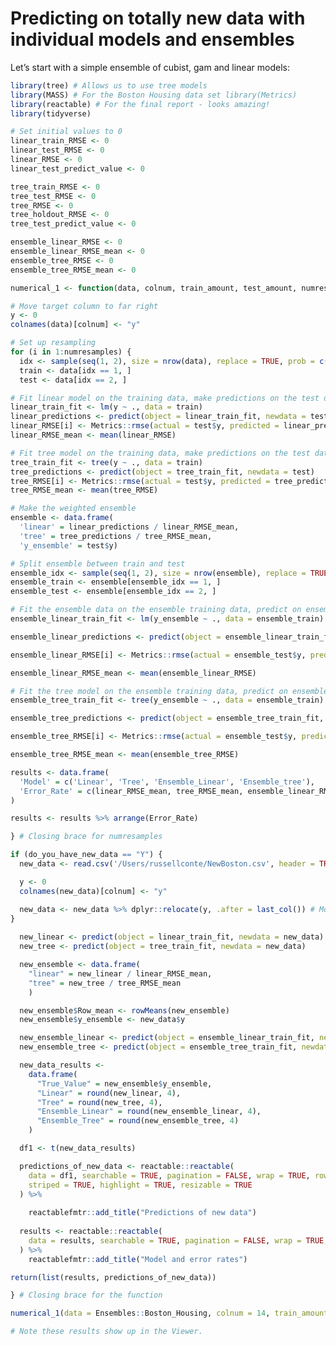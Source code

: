 # Predicting on totally new data with individual models and ensembles

Let's start with a simple ensemble of cubist, gam and linear models:

```r
library(tree) # Allows us to use tree models
library(MASS) # For the Boston Housing data set library(Metrics)
library(reactable) # For the final report - looks amazing!
library(tidyverse)

# Set initial values to 0
linear_train_RMSE <- 0
linear_test_RMSE <- 0
linear_RMSE <- 0
linear_test_predict_value <- 0

tree_train_RMSE <- 0
tree_test_RMSE <- 0
tree_RMSE <- 0
tree_holdout_RMSE <- 0
tree_test_predict_value <- 0

ensemble_linear_RMSE <- 0
ensemble_linear_RMSE_mean <- 0
ensemble_tree_RMSE <- 0
ensemble_tree_RMSE_mean <- 0

numerical_1 <- function(data, colnum, train_amount, test_amount, numresamples, do_you_have_new_data = c("Y", "N")){

# Move target column to far right
y <- 0
colnames(data)[colnum] <- "y"

# Set up resampling
for (i in 1:numresamples) {
  idx <- sample(seq(1, 2), size = nrow(data), replace = TRUE, prob = c(train_amount, test_amount))
  train <- data[idx == 1, ]
  test <- data[idx == 2, ]

# Fit linear model on the training data, make predictions on the test data
linear_train_fit <- lm(y ~ ., data = train)
linear_predictions <- predict(object = linear_train_fit, newdata = test)
linear_RMSE[i] <- Metrics::rmse(actual = test$y, predicted = linear_predictions)
linear_RMSE_mean <- mean(linear_RMSE)

# Fit tree model on the training data, make predictions on the test data
tree_train_fit <- tree(y ~ ., data = train)
tree_predictions <- predict(object = tree_train_fit, newdata = test)
tree_RMSE[i] <- Metrics::rmse(actual = test$y, predicted = tree_predictions)
tree_RMSE_mean <- mean(tree_RMSE)

# Make the weighted ensemble
ensemble <- data.frame(
  'linear' = linear_predictions / linear_RMSE_mean,
  'tree' = tree_predictions / tree_RMSE_mean,
  'y_ensemble' = test$y)

# Split ensemble between train and test
ensemble_idx <- sample(seq(1, 2), size = nrow(ensemble), replace = TRUE, prob = c(train_amount, test_amount))
ensemble_train <- ensemble[ensemble_idx == 1, ]
ensemble_test <- ensemble[ensemble_idx == 2, ]

# Fit the ensemble data on the ensemble training data, predict on ensemble test data
ensemble_linear_train_fit <- lm(y_ensemble ~ ., data = ensemble_train)

ensemble_linear_predictions <- predict(object = ensemble_linear_train_fit, newdata = ensemble_test)

ensemble_linear_RMSE[i] <- Metrics::rmse(actual = ensemble_test$y, predicted = ensemble_linear_predictions)

ensemble_linear_RMSE_mean <- mean(ensemble_linear_RMSE)

# Fit the tree model on the ensemble training data, predict on ensemble test data
ensemble_tree_train_fit <- tree(y_ensemble ~ ., data = ensemble_train)

ensemble_tree_predictions <- predict(object = ensemble_tree_train_fit, newdata = ensemble_test) 

ensemble_tree_RMSE[i] <- Metrics::rmse(actual = ensemble_test$y, predicted = ensemble_tree_predictions)

ensemble_tree_RMSE_mean <- mean(ensemble_tree_RMSE)

results <- data.frame(
  'Model' = c('Linear', 'Tree', 'Ensemble_Linear', 'Ensemble_tree'),
  'Error_Rate' = c(linear_RMSE_mean, tree_RMSE_mean, ensemble_linear_RMSE_mean, ensemble_tree_RMSE_mean)
)

results <- results %>% arrange(Error_Rate)

} # Closing brace for numresamples

if (do_you_have_new_data == "Y") {
  new_data <- read.csv('/Users/russellconte/NewBoston.csv', header = TRUE, sep = ',')

  y <- 0
  colnames(new_data)[colnum] <- "y"

  new_data <- new_data %>% dplyr::relocate(y, .after = last_col()) # Moves the target column to the last column on the right
}
  
  new_linear <- predict(object = linear_train_fit, newdata = new_data)
  new_tree <- predict(object = tree_train_fit, newdata = new_data)

  new_ensemble <- data.frame(
    "linear" = new_linear / linear_RMSE_mean,
    "tree" = new_tree / tree_RMSE_mean
    )

  new_ensemble$Row_mean <- rowMeans(new_ensemble)
  new_ensemble$y_ensemble <- new_data$y

  new_ensemble_linear <- predict(object = ensemble_linear_train_fit, newdata = new_ensemble)
  new_ensemble_tree <- predict(object = ensemble_tree_train_fit, newdata = new_ensemble)

  new_data_results <-
    data.frame(
      "True_Value" = new_ensemble$y_ensemble,
      "Linear" = round(new_linear, 4),
      "Tree" = round(new_tree, 4),
      "Ensemble_Linear" = round(new_ensemble_linear, 4),
      "Ensemble_Tree" = round(new_ensemble_tree, 4)
    )

  df1 <- t(new_data_results)

  predictions_of_new_data <- reactable::reactable(
    data = df1, searchable = TRUE, pagination = FALSE, wrap = TRUE, rownames = TRUE, fullWidth = TRUE, filterable = TRUE, bordered = TRUE,
    striped = TRUE, highlight = TRUE, resizable = TRUE
  ) %>%
    
    reactablefmtr::add_title("Predictions of new data")
  
  results <- reactable::reactable(
    data = results, searchable = TRUE, pagination = FALSE, wrap = TRUE, rownames = TRUE, fullWidth = TRUE, filterable = TRUE, bordered = TRUE, striped = TRUE, highlight = TRUE, resizable = TRUE
  ) %>% 
    reactablefmtr::add_title("Model and error rates")

return(list(results, predictions_of_new_data))

} # Closing brace for the function

numerical_1(data = Ensembles::Boston_Housing, colnum = 14, train_amount = 0.60, test_amount = 0.40, numresamples = 25, do_you_have_new_data = "Y")

# Note these results show up in the Viewer.

```
